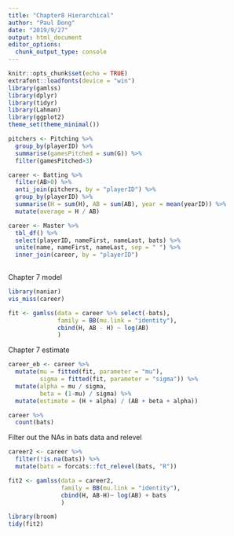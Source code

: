 ```yaml
---
title: "Chapter8 Hierarchical"
author: "Paul Dong"
date: "2019/9/27"
output: html_document
editor_options: 
  chunk_output_type: console
---
```


```r
knitr::opts_chunk$set(echo = TRUE)
extrafont::loadfonts(device = "win")
library(gamlss)
library(dplyr)
library(tidyr)
library(Lahman)
library(ggplot2)
theme_set(theme_minimal())
```
```r
pitchers <- Pitching %>% 
  group_by(playerID) %>% 
  summarise(gamesPitched = sum(G)) %>% 
  filter(gamesPitched>3)

career <- Batting %>% 
  filter(AB>0) %>% 
  anti_join(pitchers, by = "playerID") %>% 
  group_by(playerID) %>% 
  summarise(H = sum(H), AB = sum(AB), year = mean(yearID)) %>% 
  mutate(average = H / AB)

career <- Master %>% 
  tbl_df() %>% 
  select(playerID, nameFirst, nameLast, bats) %>% 
  unite(name, nameFirst, nameLast, sep = " ") %>% 
  inner_join(career, by = "playerID")
  
```
Chapter 7 model
```r
library(naniar)
vis_miss(career)
```


```r
fit <- gamlss(data = career %>% select(-bats),
              family = BB(mu.link = "identity"),
              cbind(H, AB - H) ~ log(AB)
              )

```
Chapter 7 estimate
```r
career_eb <- career %>% 
  mutate(mu = fitted(fit, parameter = "mu"),
         sigma = fitted(fit, parameter = "sigma")) %>% 
  mutate(alpha = mu / sigma,
         beta = (1-mu) / sigma) %>%
  mutate(estimate = (H + alpha) / (AB + beta + alpha))
```

```r
career %>% 
  count(bats)
```

Filter out the NAs in bats data and relevel
```r
career2 <- career %>% 
  filter(!is.na(bats)) %>% 
  mutate(bats = forcats::fct_relevel(bats, "R"))
```

```r
fit2 <- gamlss(data = career2,
               family = BB(mu.link = "identity"),
               cbind(H, AB-H)~ log(AB) + bats
               )
```
```r
library(broom)
tidy(fit2)
```

